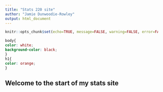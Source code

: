 ```yaml
---
title: "Stats 220 site"
author: "Jamie Dunwoodie-Rowley"
output: html_document
---
```


```r
knitr::opts_chunk$set(echo=TRUE, message=FALSE, warning=FALSE, error=FALSE)
```

```css
body{
color: white;
background-color: black;
}
h1{
color: orange;
}

```

## Welcome to the start of my stats site
